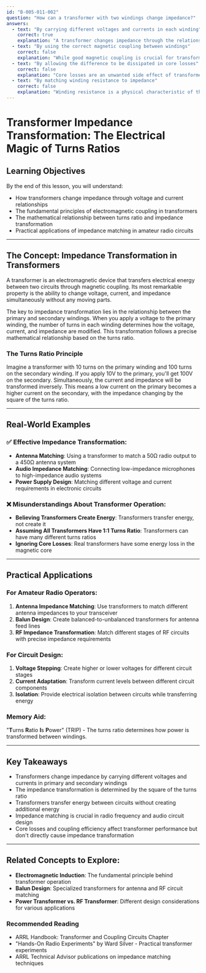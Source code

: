 ```yaml
---
id: "B-005-011-002"
question: "How can a transformer with two windings change impedance?"
answers:
  - text: "By carrying different voltages and currents in each winding"
    correct: true
    explanation: "A transformer changes impedance through the relationship between its primary and secondary windings. The voltage and current ratios between windings create a corresponding impedance transformation based on the square of the turns ratio. By having different numbers of turns in the primary and secondary windings, the transformer can step voltages up or down while simultaneously changing the impedance seen by the circuit."
  - text: "By using the correct magnetic coupling between windings"
    correct: false
    explanation: "While good magnetic coupling is crucial for transformer efficiency, it doesn't directly change impedance. Magnetic coupling affects how effectively energy transfers between windings, but the impedance transformation is determined by the winding turns ratio, not the coupling quality."
  - text: "By allowing the difference to be dissipated in core losses"
    correct: false
    explanation: "Core losses are an unwanted side effect of transformer operation that reduce efficiency, not a mechanism for impedance transformation. These losses represent energy converted to heat in the transformer core and do not contribute to deliberate impedance changes."
  - text: "By matching winding resistance to impedance"
    correct: false
    explanation: "Winding resistance is a physical characteristic of the wire used in the transformer and doesn't directly control impedance transformation. Impedance change is primarily determined by the turns ratio between primary and secondary windings, not the resistance of those windings."
---
```


# Transformer Impedance Transformation: The Electrical Magic of Turns Ratios

## Learning Objectives
By the end of this lesson, you will understand:
- How transformers change impedance through voltage and current relationships
- The fundamental principles of electromagnetic coupling in transformers
- The mathematical relationship between turns ratio and impedance transformation
- Practical applications of impedance matching in amateur radio circuits

---

## The Concept: Impedance Transformation in Transformers

A transformer is an electromagnetic device that transfers electrical energy between two circuits through magnetic coupling. Its most remarkable property is the ability to change voltage, current, and impedance simultaneously without any moving parts.

The key to impedance transformation lies in the relationship between the primary and secondary windings. When you apply a voltage to the primary winding, the number of turns in each winding determines how the voltage, current, and impedance are modified. This transformation follows a precise mathematical relationship based on the turns ratio.

### The Turns Ratio Principle

Imagine a transformer with 10 turns on the primary winding and 100 turns on the secondary winding. If you apply 10V to the primary, you'll get 100V on the secondary. Simultaneously, the current and impedance will be transformed inversely. This means a low current on the primary becomes a higher current on the secondary, with the impedance changing by the square of the turns ratio.

---

## Real-World Examples

### ✅ Effective Impedance Transformation:
- **Antenna Matching**: Using a transformer to match a 50Ω radio output to a 450Ω antenna system
- **Audio Impedance Matching**: Connecting low-impedance microphones to high-impedance audio systems
- **Power Supply Design**: Matching different voltage and current requirements in electronic circuits

### ❌ Misunderstandings About Transformer Operation:
- **Believing Transformers Create Energy**: Transformers transfer energy, not create it
- **Assuming All Transformers Have 1:1 Turns Ratio**: Transformers can have many different turns ratios
- **Ignoring Core Losses**: Real transformers have some energy loss in the magnetic core

---

## Practical Applications

### For Amateur Radio Operators:
1. **Antenna Impedance Matching**: Use transformers to match different antenna impedances to your transceiver
2. **Balun Design**: Create balanced-to-unbalanced transformers for antenna feed lines
3. **RF Impedance Transformation**: Match different stages of RF circuits with precise impedance requirements

### For Circuit Design:
1. **Voltage Stepping**: Create higher or lower voltages for different circuit stages
2. **Current Adaptation**: Transform current levels between different circuit components
3. **Isolation**: Provide electrical isolation between circuits while transferring energy

### Memory Aid:
"**T**urns **R**atio **I**s **P**ower" (TRIP) - The turns ratio determines how power is transformed between windings.

---

## Key Takeaways

- Transformers change impedance by carrying different voltages and currents in primary and secondary windings
- The impedance transformation is determined by the square of the turns ratio
- Transformers transfer energy between circuits without creating additional energy
- Impedance matching is crucial in radio frequency and audio circuit design
- Core losses and coupling efficiency affect transformer performance but don't directly cause impedance transformation

---

## Related Concepts to Explore:
- **Electromagnetic Induction**: The fundamental principle behind transformer operation
- **Balun Design**: Specialized transformers for antenna and RF circuit matching
- **Power Transformer vs. RF Transformer**: Different design considerations for various applications

### Recommended Reading
- ARRL Handbook: Transformer and Coupling Circuits Chapter
- "Hands-On Radio Experiments" by Ward Silver - Practical transformer experiments
- ARRL Technical Advisor publications on impedance matching techniques